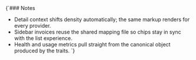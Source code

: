 
<Meta of={SubscriptionDetailStories} />

<Canvas>
  <Story of={SubscriptionDetailStories.CrossProviderDossier} />
</Canvas>

<Markdown>
{`### Notes

- Detail context shifts density automatically; the same markup renders for every provider.
- Sidebar invoices reuse the shared mapping file so chips stay in sync with the list experience.
- Health and usage metrics pull straight from the canonical object produced by the traits.
`}
</Markdown>
